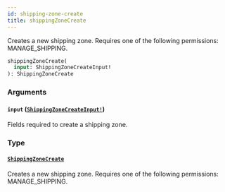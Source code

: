 ```yaml
---
id: shipping-zone-create
title: shippingZoneCreate
---
```


Creates a new shipping zone. Requires one of the following permissions: MANAGE_SHIPPING.

```graphql
shippingZoneCreate(
  input: ShippingZoneCreateInput!
): ShippingZoneCreate

```

### Arguments

#### `input` ([`ShippingZoneCreateInput!`](../../../developer/api-reference/inputs/shipping-zone-create-input))

Fields required to create a shipping zone.

### Type

#### [`ShippingZoneCreate`](../../../developer/api-reference/objects/shipping-zone-create)

Creates a new shipping zone. Requires one of the following permissions: MANAGE_SHIPPING.
